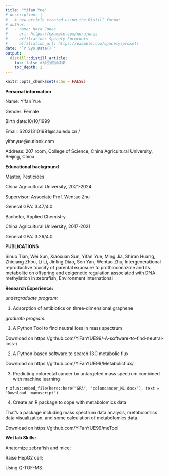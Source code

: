 ```yaml
---
title: "Yifan Yue"
# description: |
#   A new article created using the Distill format.
# author:
#   - name: Nora Jones 
#     url: https://example.com/norajones
#     affiliation: Spacely Sprockets
#     affiliation_url: https://example.com/spacelysprokets
date: "`r Sys.Date()`"
output: 
  distill::distill_article:
    toc: false #给左侧加读条
    toc_depth: 2
---
```


```r
knitr::opts_chunk$set(echo = FALSE)
```

              
**Personal information**

Name: Yifan Yue

Gender: Female

Birth date:10/10/1999

Email: S20213101981@cau.edu.cn / 

yifanyue@outlook.com

Address: 207 room, College of Science, China Agricultural University, Beijing, China

**Educational background**

Master, Pesticides

China Agricultural University, 2021-2024

Supervisor: Associate Prof. Wentao Zhu

General GPA: 3.47/4.0

Bachelor, Applied Chemistry

China Agricultural University, 2017-2021

General GPA: 3.29/4.0

**PUBLICATIONS**

Sinuo Tian, Wei Sun, Xiaoxuan Sun, Yifan Yue, Ming Jia, Shiran Huang, Zhiqiang Zhou, Li Li, Jinling Diao, Sen Yan, Wentao Zhu, Intergenerational reproductive toxicity of parental exposure to prothioconazole and its metabolite on offspring and epigenetic regulation associated with DNA methylation in zebrafish, Environment International


**Research Experience:**


*undergraduate program:*

1) Adsorption of antibiotics on three-dimensional graphene


*graduate program:*

1) A Python Tool to find neutral loss in mass spectrum

Download on https://github.com/YiFanYUE99/-A-software-to-find-neutral-loss-/


2) A Python-based software to search 13C metabolic flux


Download on https://github.com/YiFanYUE99/Metabolicflux/


3) Predicting colorectal cancer by untargeted mass spectrum combined with machine learning 


<div class="contributor_org">
`r xfun::embed_file(here::here("GPA", "coloncancer_ML.docx"), text = "Download  manuscript")`


4) Create an R package to cope with metabolomics data


That’s a package including mass spectrum data analysis, metabolomics data visualization, and some calculation of metabolomics data.


Download on https://github.com/YiFanYUE99/meTool


**Wet lab Skills:**

Anatomize zebrafish and mice;

Raise HepG2 cell;

Using Q-TOF-MS.



<!-- 插入视频 -->
<!-- ## Setting up RStudio Cloud -->

<!-- <iframe width="560" height="400" src="https://www.youtube.com/embed/L2KT0ls_oIk" frameborder="0" allow="accelerometer; autoplay; clipboard-write; encrypted-media; gyroscope; picture-in-picture" allowfullscreen></iframe> -->

